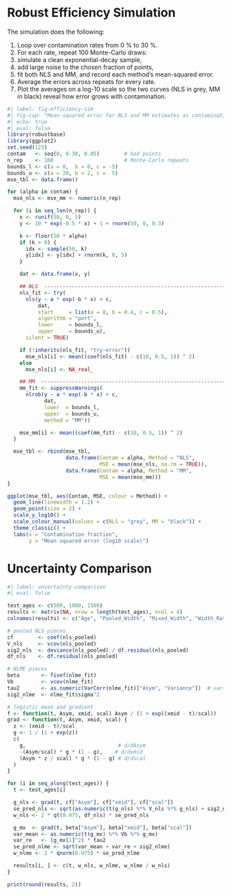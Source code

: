 # Robust Efficiency Simulation {#sec-robust-efficiency}

The simulation does the following:

1.  Loop over contamination rates from 0 % to 30 %.\
2.  For each rate, repeat 100 Monte-Carlo draws:\
3.  simulate a clean exponential-decay sample,\
4.  add large noise to the chosen fraction of points,\
5.  fit both NLS and MM, and record each method’s mean-squared error.\
6.  Average the errors across repeats for every rate.\
7.  Plot the averages on a log-10 scale so the two curves (NLS in grey, MM in black) reveal how error grows with contamination.

```r
#| label: fig-efficiency-sim
#| fig-cap: "Mean-squared error for NLS and MM estimates as contamination increases"
#| echo: true
#| eval: false
library(robustbase)
library(ggplot2)
set.seed(123)
contam   <- seq(0, 0.30, 0.05)        # bad points
n_rep    <- 100                       # Monte-Carlo repeats
bounds_l <- c(a = 0,  b = 0, c = -5)
bounds_u <- c(a = 20, b = 2, c =  5)
mse_tbl <- data.frame()

for (alpha in contam) {
  mse_nls <- mse_mm <- numeric(n_rep)

  for (i in seq_len(n_rep)) {
    x <- runif(50, 0, 5)
    y <- 10 * exp(-0.5 * x) + 1 + rnorm(50, 0, 0.3)

    k <- floor(50 * alpha)            
    if (k > 0) {
      idx <- sample(50, k)
      y[idx] <- y[idx] + rnorm(k, 0, 5)
    }

    dat <- data.frame(x, y)

    ## NLS  --------------------------------------------------------------
    nls_fit <- try(
      nls(y ~ a * exp(-b * x) + c,
          dat,
          start     = list(a = 8, b = 0.4, c = 0.5),
          algorithm = "port",
          lower     = bounds_l,
          upper     = bounds_u),
      silent = TRUE)

    if (!inherits(nls_fit, "try-error"))
      mse_nls[i] <- mean((coef(nls_fit) - c(10, 0.5, 1)) ^ 2)
    else
      mse_nls[i] <- NA_real_

    ## MM  --------------------------------------------------------------
    mm_fit <- suppressWarnings(
      nlrob(y ~ a * exp(-b * x) + c,
            dat,
            lower  = bounds_l,
            upper  = bounds_u,
            method = "MM"))

    mse_mm[i] <- mean((coef(mm_fit) - c(10, 0.5, 1)) ^ 2)
  }

  mse_tbl <- rbind(mse_tbl,
                   data.frame(Contam = alpha, Method = "NLS",
                              MSE = mean(mse_nls, na.rm = TRUE)),
                   data.frame(Contam = alpha, Method = "MM",
                              MSE = mean(mse_mm)))
}

ggplot(mse_tbl, aes(Contam, MSE, colour = Method)) +
  geom_line(linewidth = 1.2) +
  geom_point(size = 2) +
  scale_y_log10() +
  scale_colour_manual(values = c(NLS = "grey", MM = "black")) +
  theme_classic() +
  labs(x = "Contamination fraction",
       y = "Mean squared error (log10 scale)")
```

# Uncertainty Comparison {#sec-uncertainty-quant}

```r
#| label: uncertainty-comparison
#| eval: false

test_ages <- c(500, 1000, 1500)
results <- matrix(NA, nrow = length(test_ages), ncol = 4)
colnames(results) <- c("Age", "Pooled_Width", "Mixed_Width", "Width_Ratio")

# pooled NLS pieces
cf        <- coef(nls_pooled)
V_nls     <- vcov(nls_pooled)
sig2_nls  <- deviance(nls_pooled) / df.residual(nls_pooled)
df_nls    <- df.residual(nls_pooled)

# NLME pieces 
beta       <- fixef(nlme_fit)
Vb         <- vcov(nlme_fit)
tau2       <- as.numeric(VarCorr(nlme_fit)["Asym", "Variance"])  # var(b_Asym)
sig2_nlme  <- nlme_fit$sigma^2

# logistic mean and gradient
f <- function(t, Asym, xmid, scal) Asym / (1 + exp((xmid - t)/scal))
grad <- function(t, Asym, xmid, scal) {
  z <- (xmid - t)/scal
  g <- 1 / (1 + exp(z))
  c(
    g,                              # d/dAsym
    -(Asym/scal) * g * (1 - g),    # d/dxmid
    (Asym * z / scal) * g * (1 - g) # d/dscal
  )
}

for (i in seq_along(test_ages)) {
  t <- test_ages[i]

  g_nls <- grad(t, cf["Asym"], cf["xmid"], cf["scal"])
  se_pred_nls <- sqrt(as.numeric(t(g_nls) %*% V_nls %*% g_nls) + sig2_nls)
  w_nls <- 2 * qt(0.975, df_nls) * se_pred_nls

  g_mx  <- grad(t, beta["Asym"], beta["xmid"], beta["scal"])
  var_mean <- as.numeric(t(g_mx) %*% Vb %*% g_mx)
  var_re   <- (g_mx[1]^2) * tau2
  se_pred_nlme <- sqrt(var_mean + var_re + sig2_nlme)
  w_nlme <- 2 * qnorm(0.975) * se_pred_nlme

  results[i, ] <- c(t, w_nls, w_nlme, w_nlme / w_nls)
}

print(round(results, 2))

```